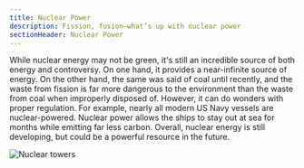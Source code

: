 ```yaml
---
title: Nuclear Power
description: Fission, fusion—what’s up with nuclear power
sectionHeader: Nuclear Power
---
```


While nuclear energy may not be green, it's still an incredible source of both energy and controversy.
On one hand, it provides a near-infinite source of energy.
On the other hand, the same was said of coal until recently, and the waste from fission is far more dangerous to the environment than the waste from coal when improperly disposed of.
However, it can do wonders with proper regulation.
For example, nearly all modern US Navy vessels are nuclear-powered.
Nuclear power allows the ships to stay out at sea for months while emitting far less carbon.
Overall, nuclear energy is still developing, but could be a powerful resource in the future.

<img src="/images/nuclear.avif" alt="Nuclear towers" />
